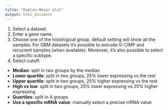 ```yaml
---
title: "Kaplan-Meier plot"
output: html_document
---
```


1. Select a dataset.
2. Enter a gene name.
3. Choose one of the histological group, default setting will show all the samples. For GBM datasets it's possible to exlcude G-CIMP and recurrent samples (when available). Morevoer, it's also possible to select a specific subtype.   
4. Select cutoff:       
  + **Median**: split in two groups by the median   
  + **Lower quartile**: split in two groups, 25% lower expressing vs the rest   
  + **Upper quartile**: split in two groups, 25% higher expressing vs the rest   
  + **High vs low**: split in two groups, 25% lower expressing vs 25% higher expressing   
  + **Quartiles**: split in 4 groups  
  + **Use a specific mRNA value**: manually select a precise mRNA value   
